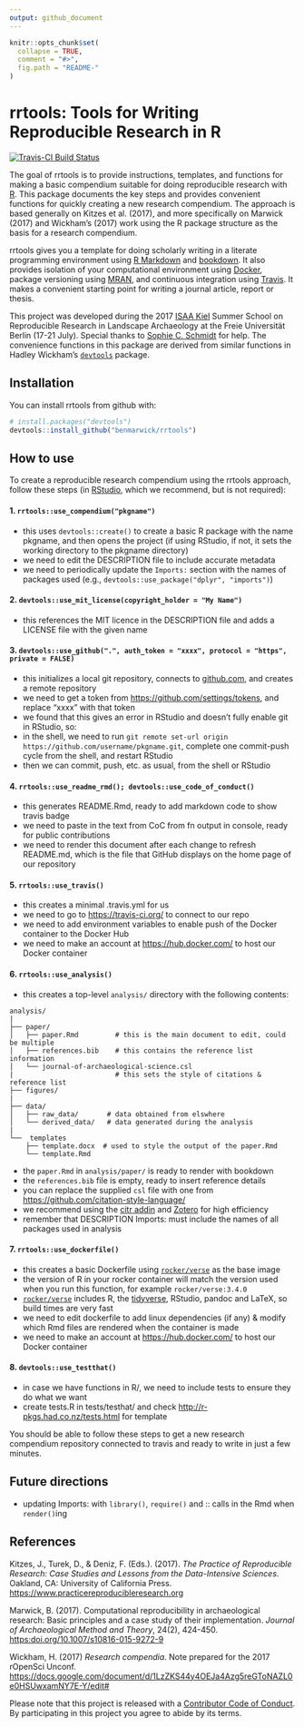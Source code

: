 ```yaml
---
output: github_document
---
```


<!-- README.md is generated from README.Rmd. Please edit that file -->

```r
knitr::opts_chunk$set(
  collapse = TRUE,
  comment = "#>",
  fig.path = "README-"
)
```

# rrtools: Tools for Writing Reproducible Research in R

[![Travis-CI Build Status](https://travis-ci.org/benmarwick/rrtools.svg?branch=master)](https://travis-ci.org/benmarwick/rrtools)  

The goal of rrtools is to provide instructions, templates, and functions for making a basic compendium suitable for doing reproducible research with [R](https://www.r-project.org). This package documents the key steps and provides convenient functions for quickly creating a new research compendium. The approach is based generally on Kitzes et al. (2017), and more specifically on Marwick (2017) and Wickham's (2017) work using the R package structure as the basis for a research compendium.

rrtools gives you a template for doing scholarly writing in a literate programming environment using [R Markdown](http://rmarkdown.rstudio.com) and [bookdown](https://bookdown.org/home/about.html). It also provides isolation of your computational environment using [Docker](https://www.docker.com/what-docker), package versioning using [MRAN](https://mran.microsoft.com/documents/rro/reproducibility/), and continuous integration using [Travis](https://docs.travis-ci.com/user/for-beginners). It makes a convenient starting point for writing a journal article, report or thesis.

This project was developed during the 2017 [ISAA Kiel](https://isaakiel.github.io/) Summer School on Reproducible Research in Landscape Archaeology at the Freie Universität Berlin (17-21 July). Special thanks to [Sophie C. Schmidt](https://github.com/SCSchmidt) for help. The convenience functions in this package are derived from similar functions in Hadley Wickham's [`devtools`](https://github.com/hadley/devtools) package.    

## Installation

You can install rrtools from github with:

```r
# install.packages("devtools")
devtools::install_github("benmarwick/rrtools")
```

## How to use

To create a reproducible research compendium using the rrtools approach, follow these steps (in [RStudio](https://www.rstudio.com/products/rstudio/#Desktop), which we recommend, but is not required):

#### 1. `rrtools::use_compendium("pkgname")`  

- this uses `devtools::create()` to create a basic R package with the name pkgname, and then opens the project (if using RStudio, if not, it sets the working directory to the pkgname directory)
- we need to edit the DESCRIPTION file to include accurate metadata
- we need to periodically update the `Imports:` section with the names of packages used (e.g., `devtools::use_package("dplyr", "imports")`)

#### 2. `devtools::use_mit_license(copyright_holder = "My Name")`

- this references the MIT licence in the DESCRIPTION file and adds a LICENSE file with the given name

#### 3. `devtools::use_github(".", auth_token = "xxxx", protocol = "https", private = FALSE)`

- this initializes a local git repository, connects to [github.com](https://github.com), and creates a remote repository
- we need to get a token from <https://github.com/settings/tokens>, and replace "xxxx" with that token
- we found that this gives an error in RStudio and doesn't fully enable git in RStudio, so:
- in the shell, we need to run `git remote set-url origin https://github.com/username/pkgname.git`, complete one commit-push cycle from the shell, and restart RStudio
- then we can commit, push, etc. as usual, from the shell or RStudio

#### 4. `rrtools::use_readme_rmd(); devtools::use_code_of_conduct()`     

- this generates README.Rmd, ready to add markdown code to show travis badge
- we need to paste in the text from CoC from fn output in console, ready for public contributions
- we need to render this document after each change to refresh README.md, which is the file that GitHub displays on the home page of our repository

#### 5. `rrtools::use_travis()`         

- this creates a minimal .travis.yml for us
- we need to go to <https://travis-ci.org/> to connect to our repo 
- we need to add environment variables to enable push of the Docker container to the Docker Hub
- we need to make an account at <https://hub.docker.com/> to host our Docker container

#### 6. `rrtools::use_analysis()` 

- this creates a top-level `analysis/` directory with the following contents:

```
analysis/
|
├── paper/
│   ├── paper.Rmd         # this is the main document to edit, could be multiple
│   ├── references.bib    # this contains the reference list information
│   └── journal-of-archaeological-science.csl
|                         # this sets the style of citations & reference list
├── figures/
|
├── data/
│   ├── raw_data/       # data obtained from elswhere
│   └── derived_data/   # data generated during the analysis
|
└──  templates
    ├── template.docx  # used to style the output of the paper.Rmd
    └── template.Rmd
```

- the `paper.Rmd` in `analysis/paper/` is ready to render with bookdown   
- the `references.bib` file is empty, ready to insert reference details
- you can replace the supplied `csl` file with one from <https://github.com/citation-style-language/>    
- we recommend using the [citr addin](https://github.com/crsh/citr) and [Zotero](https://www.zotero.org/) for high efficiency    
- remember that DESCRIPTION Imports: must include the names of all packages used in analysis

#### 7. `rrtools::use_dockerfile()`           

- this creates a basic Dockerfile using [`rocker/verse`](https://github.com/rocker-org/rocker) as the base image   
- the version of R in your rocker container will match the version used when you run this function, for example `rocker/verse:3.4.0`  
- [`rocker/verse`](https://github.com/rocker-org/rocker) includes R, the [tidyverse](http://tidyverse.org/), RStudio, pandoc and LaTeX, so build times are very fast
- we need to edit dockerfile to add linux dependencies (if any) & modify which Rmd files are rendered when the container is made
- we need to make an account at <https://hub.docker.com/> to host our Docker container

#### 8. `devtools::use_testthat()`

- in case we have functions in R/, we need to include tests to ensure they do what we want
- create tests.R in tests/testhat/ and check <http://r-pkgs.had.co.nz/tests.html> for template

You should be able to follow these steps to get a new research compendium repository connected to travis and ready to write in just a few minutes.

## Future directions

- updating Imports: with `library()`, `require()` and :: calls in the Rmd when `render()`ing    

## References

Kitzes, J., Turek, D., & Deniz, F. (Eds.). (2017). _The Practice of Reproducible Research: Case Studies and Lessons from the Data-Intensive Sciences_. Oakland, CA: University of California Press. <https://www.practicereproducibleresearch.org>

Marwick, B. (2017). Computational reproducibility in archaeological research: Basic principles and a case study of their implementation. _Journal of Archaeological Method and Theory_, 24(2), 424-450. <https:doi.org/10.1007/s10816-015-9272-9>

Wickham, H. (2017) _Research compendia_. Note prepared for the 2017 rOpenSci Unconf. <https://docs.google.com/document/d/1LzZKS44y4OEJa4Azg5reGToNAZL0e0HSUwxamNY7E-Y/edit#>

Please note that this project is released with a [Contributor Code of Conduct](CONDUCT.md). By participating in this project you agree to abide by its terms.

